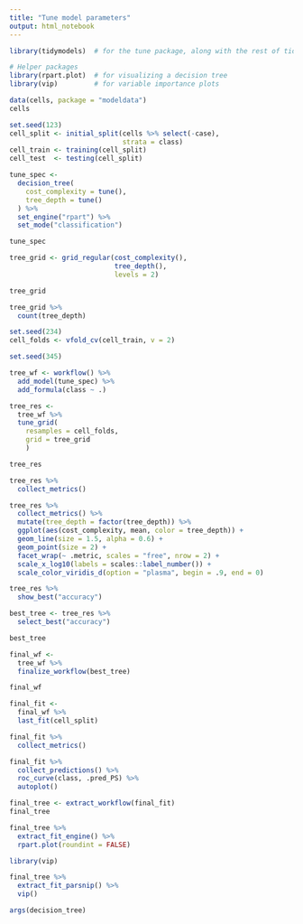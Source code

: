 ```yaml
---
title: "Tune model parameters"
output: html_notebook
---
```



```r
library(tidymodels)  # for the tune package, along with the rest of tidymodels

# Helper packages
library(rpart.plot)  # for visualizing a decision tree
library(vip)         # for variable importance plots
```

```r
data(cells, package = "modeldata")
cells
```
```r
set.seed(123)
cell_split <- initial_split(cells %>% select(-case), 
                            strata = class)
cell_train <- training(cell_split)
cell_test  <- testing(cell_split)
```

```r
tune_spec <- 
  decision_tree(
    cost_complexity = tune(),
    tree_depth = tune()
  ) %>% 
  set_engine("rpart") %>% 
  set_mode("classification")

tune_spec
```

```r
tree_grid <- grid_regular(cost_complexity(),
                          tree_depth(),
                          levels = 2)

tree_grid
```
```r
tree_grid %>% 
  count(tree_depth)
```

```r
set.seed(234)
cell_folds <- vfold_cv(cell_train, v = 2)
```

```r
set.seed(345)

tree_wf <- workflow() %>%
  add_model(tune_spec) %>%
  add_formula(class ~ .)

tree_res <- 
  tree_wf %>% 
  tune_grid(
    resamples = cell_folds,
    grid = tree_grid
    )

tree_res
```

```r
tree_res %>% 
  collect_metrics()
```
```r
tree_res %>%
  collect_metrics() %>%
  mutate(tree_depth = factor(tree_depth)) %>%
  ggplot(aes(cost_complexity, mean, color = tree_depth)) +
  geom_line(size = 1.5, alpha = 0.6) +
  geom_point(size = 2) +
  facet_wrap(~ .metric, scales = "free", nrow = 2) +
  scale_x_log10(labels = scales::label_number()) +
  scale_color_viridis_d(option = "plasma", begin = .9, end = 0)
```
```r
tree_res %>%
  show_best("accuracy")
```

```r
best_tree <- tree_res %>%
  select_best("accuracy")

best_tree
```
```r
final_wf <- 
  tree_wf %>% 
  finalize_workflow(best_tree)

final_wf
```

```r
final_fit <- 
  final_wf %>%
  last_fit(cell_split) 

final_fit %>%
  collect_metrics()

final_fit %>%
  collect_predictions() %>% 
  roc_curve(class, .pred_PS) %>% 
  autoplot()
```

```r
final_tree <- extract_workflow(final_fit)
final_tree
```

```r
final_tree %>%
  extract_fit_engine() %>%
  rpart.plot(roundint = FALSE)
```

```r
library(vip)

final_tree %>% 
  extract_fit_parsnip() %>% 
  vip()
```

```r
args(decision_tree)
```

